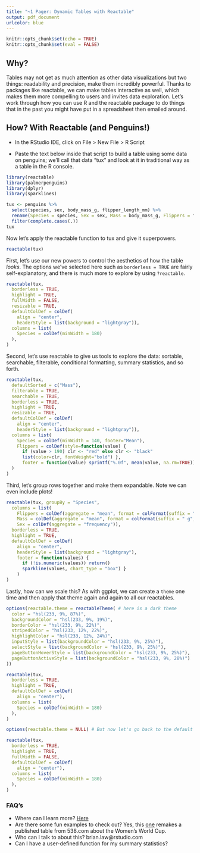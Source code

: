 ```yaml
---
title: "~1 Pager: Dynamic Tables with Reactable"
output: pdf_document
urlcolor: blue
---
```


```r
knitr::opts_chunk$set(echo = TRUE)
knitr::opts_chunk$set(eval = FALSE)
```

## Why?
Tables may not get as much attention as other data visualizations but two things: readability and precision, make them incredibly powerful. Thanks to packages like reactable, we can make tables interactive as well, which makes them more compelling to users and invites data exploration. Let's work through how you can use R and the reactable package to do things that in the past you might have put in a spreadsheet then emailed around. 

## How? With Reactable (and Penguins!)
- In the RStudio IDE, click on File > New File > R Script

- Paste the text below inside that script to build a table using some data on penguins; we'll call that data "tux" and look at it in traditional way as a table in the R console.

```r
library(reactable)
library(palmerpenguins)
library(dplyr)
library(sparklines)

tux <- penguins %>% 
  select(species, sex, body_mass_g, flipper_length_mm) %>% 
  rename(Species = species, Sex = sex, Mass = body_mass_g, Flippers = flipper_length_mm) %>%
  filter(complete.cases(.))
tux
```

Now let's apply the reactable function to tux and give it superpowers.
```r
reactable(tux)
```

First, let's use our new powers to control the aesthetics of how the table *looks*. The options we've selected here such as `borderless = TRUE` are fairly self-explanatory, and there is much more to explore by using `?reactable`.
```r
reactable(tux, 
  borderless = TRUE,
  highlight = TRUE,
  fullWidth = FALSE,
  resizable = TRUE,
  defaultColDef = colDef(
    align = "center",
    headerStyle = list(background = "lightgray")),
  columns = list(
    Species = colDef(minWidth = 180)
  ),
)
```

Second, let's use reactable to give us tools to explore the data: sortable, searchable, filterable, conditional formatting, summary statistics, and so forth.
```r
reactable(tux, 
  defaultSorted = c("Mass"),
  filterable = TRUE,
  searchable = TRUE,
  borderless = TRUE,
  highlight = TRUE,
  resizable = TRUE,
  defaultColDef = colDef(
    align = "center",
    headerStyle = list(background = "lightgray")),
  columns = list(
    Species = colDef(minWidth = 140, footer="Mean"),
    Flippers = colDef(style=function(value) {
      if (value > 190) clr <- "red" else clr <- "black"
      list(color=clr, fontWeight="bold") },
      footer = function(value) sprintf("%.0f", mean(value, na.rm=TRUE)))
  )
)
```

Third, let's group rows together and make them expandable. Note we can even include plots!
```r
reactable(tux, groupBy = "Species",
  columns = list(
    Flippers = colDef(aggregate = "mean", format = colFormat(suffix = " mm", digits = 0)),
    Mass = colDef(aggregate = "mean", format = colFormat(suffix = " g", digits =0)),
    Sex = colDef(aggregate = "frequency")),
  borderless = TRUE,
  highlight = TRUE,
  defaultColDef = colDef(
    align = "center",
    headerStyle = list(background = "lightgray"),
    footer = function(values) {
      if (!is.numeric(values)) return()
      sparkline(values, chart_type = "box") }
    )
)
```

Lastly, how can we scale this? As with ggplot, we can create a `theme` one time and then apply that theme again and again to all our reactables.
```r
options(reactable.theme = reactableTheme( # here is a dark theme
  color = "hsl(233, 9%, 87%)",
  backgroundColor = "hsl(233, 9%, 19%)",
  borderColor = "hsl(233, 9%, 22%)",
  stripedColor = "hsl(233, 12%, 22%)",
  highlightColor = "hsl(233, 12%, 24%)",
  inputStyle = list(backgroundColor = "hsl(233, 9%, 25%)"),
  selectStyle = list(backgroundColor = "hsl(233, 9%, 25%)"),
  pageButtonHoverStyle = list(backgroundColor = "hsl(233, 9%, 25%)"),
  pageButtonActiveStyle = list(backgroundColor = "hsl(233, 9%, 28%)")
))

reactable(tux, 
  borderless = TRUE,
  highlight = TRUE,
  defaultColDef = colDef(
    align = "center"),
  columns = list(
    Species = colDef(minWidth = 180)
  ),
)

options(reactable.theme = NULL) # But now let's go back to the default theme

reactable(tux, 
  borderless = TRUE,
  highlight = TRUE,
  fullWidth = FALSE,
  defaultColDef = colDef(
    align = "center"),
  columns = list(
    Species = colDef(minWidth = 180)
  ),
)
```

### FAQ's
* Where can I learn more? [Here](https://glin.github.io/reactable/index.html)
* Are there some fun examples to check out? Yes, this [one]( https://glin.github.io/reactable/articles/womens-world-cup/womens-world-cup.html) remakes a published table from 538.com about the Women's World Cup. 
* Who can I talk to about this? brian.law@rstudio.com
* Can I have a user-defined function for my summary statistics? 